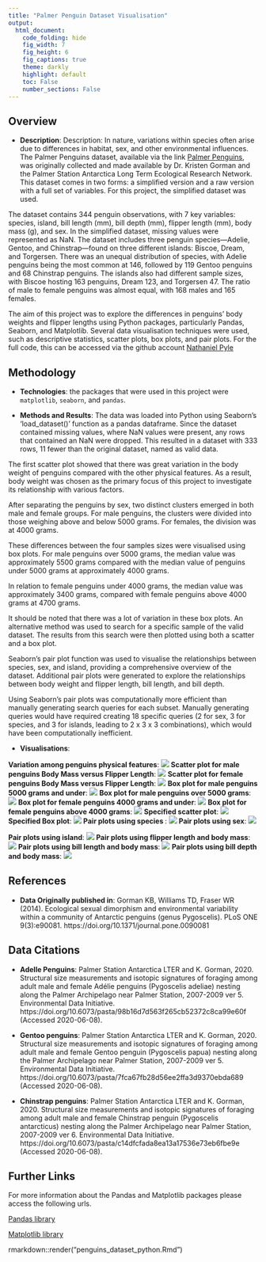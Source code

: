 ```yaml
---
title: "Palmer Penguin Dataset Visualisation"
output: 
  html_document:
    code_folding: hide
    fig_width: 7
    fig_height: 6
    fig_captions: true
    theme: darkly
    highlight: default
    toc: False
    number_sections: False
---
```


## Overview
- **Description**: Description: In nature, variations within species often arise due to differences in habitat, sex, and other environmental influences. The Palmer Penguins dataset, available via the link [Palmer Penguins](https://github.com/allisonhorst/palmerpenguins), was originally collected and made available by Dr. Kristen Gorman and the Palmer Station Antarctica Long Term Ecological Research Network. This dataset comes in two forms: a simplified version and a raw version with a full set of variables. For this project, the simplified dataset was used.  

The dataset contains 344 penguin observations, with 7 key variables: species, island, bill length (mm), bill depth (mm), flipper length (mm), body mass (g), and sex. In the simplified dataset, missing values were represented as NaN. The dataset includes three penguin species—Adelie, Gentoo, and Chinstrap—found on three different islands: Biscoe, Dream, and Torgersen. There was an unequal distribution of species, with Adelie penguins being the most common at 146, followed by 119 Gentoo penguins and 68 Chinstrap penguins. The islands also had different sample sizes, with Biscoe hosting 163 penguins, Dream 123, and Torgersen 47. The ratio of male to female penguins was almost equal, with 168 males and 165 females. 

The aim of this project was to explore the differences in penguins' body weights and flipper lengths using Python packages, particularly Pandas, Seaborn, and Matplotlib. Several data visualisation techniques were used, such as descriptive statistics, scatter plots, box plots, and pair plots.
For the full code, this can be accessed via the github account [Nathaniel Pyle](https://github.com/NathanielPyle/NathanielPyle.github.io)


## Methodology

- **Technologies**: the packages that were used in this project were `matplotlib`, `seaborn`, and `pandas`. 

- **Methods and Results**: The data was loaded into Python using Seaborn's 'load_dataset()' function as a pandas dataframe. Since the dataset contained missing values, where NaN values were present, any rows that contained an NaN were dropped. This resulted in a dataset with 333 rows, 11 fewer than the original dataset, named as valid data. 

The first scatter plot showed that there was great variation in the body weight of penguins compared with the other physical features. As a result, body weight was chosen as the primary focus of this project to investigate its relationship with various factors.

After separating the penguins by sex, two distinct clusters emerged in both male and female groups. For male penguins, the clusters were divided into those weighing above and below 5000 grams. For females, the division was at 4000 grams. 

These differences between the four samples sizes were visualised using box plots. For male penguins over 5000 grams, the median value was approximately 5500 grams compared with the median value of penguins under 5000 grams at approximately 4000 grams.

In relation to female penguins under 4000 grams, the median value was approximately 3400 grams, compared with female penguins above 4000 grams at 4700 grams.

It should be noted that there was a lot of variation in these box plots. An alternative method was used to search for a specific sample of the valid dataset. The results from this search were then plotted using both a scatter and a box plot. 

Seaborn's pair plot function was used to visualise the relationships between species, sex, and island, providing a comprehensive overview of the dataset. Additional pair plots were generated to explore the relationships between body weight and flipper length, bill length, and bill depth.

Using Seaborn's pair plots was computationally more efficient than manually generating search queries for each subset. Manually generating queries would have required creating 18 specific queries (2 for sex, 3 for species, and 3 for islands, leading to 2 x 3 x 3 combinations), which would have been computationally inefficient. 

- **Visualisations**:


**Variation among penguins physical features**:
![](python_images/variation_1.png)
**Scatter plot for male penguins Body Mass versus Flipper Length**:
![](python_images/Body_Mass_fig1.png)
**Scatter plot for female penguins Body Mass versus Flipper Length**:
![](python_images/Body_Mass_fig2.png)
**Box plot for male penguins 5000 grams and under**:
![](python_images/boxplot_1.png)
**Box plot for male penguins over 5000 grams**:
![](python_images/boxplot_2.png)
**Box plot for female penguins 4000 grams and under**:
![](python_images/female_boxplot_1.png)
**Box plot for female penguins above 4000 grams**:
![](python_images/female_boxplot_2.png)
**Specified scatter plot**:
![](python_images/specified_scatterplot.png)
**Specified Box plot**:
![](python_images/specified_boxplot.png)
**Pair plots using species **:
![](python_images/pairplots_species_1.png)
**Pair plots using sex**:
![](python_images/pairplots_sex_2.png)

**Pair plots using island**:
![](python_images/pairplots_island_3.png)
**Pair plots using flipper length and body mass**:
![](python_images/pairplots_species_4.png)
**Pair plots using bill length and body mass**:
![](python_images/pairplots_species_5.png)
**Pair plots using bill depth and body mass**:
![](python_images/pairplots_species_6.png)

## References 

- **Data Originally published in**:
Gorman KB, Williams TD, Fraser WR (2014). Ecological sexual dimorphism and environmental variability within a community of Antarctic penguins (genus Pygoscelis). PLoS ONE 9(3):e90081. https://doi.org/10.1371/journal.pone.0090081

## Data Citations

- **Adelle Penguins**:
Palmer Station Antarctica LTER and K. Gorman, 2020. Structural size measurements and isotopic signatures of foraging among adult male and female Adélie penguins (Pygoscelis adeliae) nesting along the Palmer Archipelago near Palmer Station, 2007-2009 ver 5. Environmental Data Initiative. https://doi.org/10.6073/pasta/98b16d7d563f265cb52372c8ca99e60f (Accessed 2020-06-08).

- **Gentoo penguins**:
Palmer Station Antarctica LTER and K. Gorman, 2020. Structural size measurements and isotopic signatures of foraging among adult male and female Gentoo penguin (Pygoscelis papua) nesting along the Palmer Archipelago near Palmer Station, 2007-2009 ver 5. Environmental Data Initiative. https://doi.org/10.6073/pasta/7fca67fb28d56ee2ffa3d9370ebda689 (Accessed 2020-06-08).

- **Chinstrap penguins**:
Palmer Station Antarctica LTER and K. Gorman, 2020. Structural size measurements and isotopic signatures of foraging among adult male and female Chinstrap penguin (Pygoscelis antarcticus) nesting along the Palmer Archipelago near Palmer Station, 2007-2009 ver 6. Environmental Data Initiative. https://doi.org/10.6073/pasta/c14dfcfada8ea13a17536e73eb6fbe9e (Accessed 2020-06-08).

## Further Links

For more information about the Pandas and Matplotlib packages please access the following urls.

[Pandas library](https://pandas.pydata.org/docs/index.html)

[Matplotlib library](https://matplotlib.org/) 

rmarkdown::render("penguins_dataset_python.Rmd")